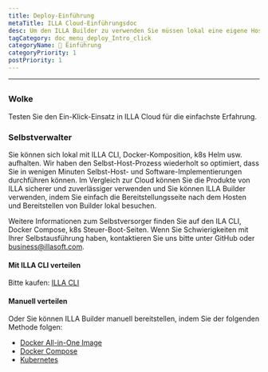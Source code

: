```yaml
---
title: Deploy-Einführung
metaTitle: ILLA Cloud-Einführungsdoc
desc: Um den ILLA Builder zu verwenden Sie müssen lokal eine eigene Host-Umgebung einrichten oder ILLA Cloud benutzen, um den Build-Prozess zu überspringen und die ILLA-Produkte schnell zu nutzen.
tagCategory: doc_menu_deploy_Intro_click
categoryName: 👋 Einführung
categoryPriority: 1
postPriority: 1
---
```


* * *

## <h2 hidden>Deploy-Einführung</h2>

### Wolke

Testen Sie den Ein-Klick-Einsatz in ILLA Cloud für die einfachste Erfahrung.

### Selbstverwalter

Sie können sich lokal mit ILLA CLI, Docker-Komposition, k8s Helm usw. aufhalten. Wir haben den Selbst-Host-Prozess wiederholt so optimiert, dass Sie in wenigen Minuten Selbst-Host- und Software-Implementierungen durchführen können. Im Vergleich zur Cloud können Sie die Produkte von ILLA sicherer und zuverlässiger verwenden und Sie können ILLA Builder verwenden, indem Sie einfach die Bereitstellungsseite nach dem Hosten und Bereitstellen von Builder lokal besuchen.

Weitere Informationen zum Selbstversorger finden Sie auf den ILA CLI, Docker Compose, k8s Steuer-Boot-Seiten.
Wenn Sie Schwierigkeiten mit Ihrer Selbstausführung haben, kontaktieren Sie uns bitte unter GitHub oder business@illasoft.com.

#### Mit ILLA CLI verteilen

Bitte kaufen: [ILLA CLI](https://www.illacloud.com/docs/illa-cli)

#### Manuell verteilen

Oder Sie können ILLA Builder manuell bereitstellen, indem Sie der folgenden Methode folgen:

-   [Docker All-in-One Image](https://github.com/illacloud/deploy-illa-manually/blob/main/docker/README.md)
-   [Docker Compose](https://github.com/illacloud/deploy-illa-manually/blob/main/docker-compose/README.md)
-   [Kubernetes](https://github.com/illacloud/Deploy-illa-manually/blob/main/kubernetes/README.md)
